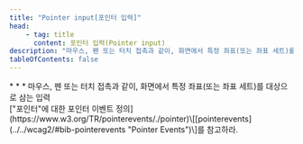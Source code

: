 ```yaml
---
title: "Pointer input[포인터 입력]"
head:
    - tag: title
      content: 포인터 입력(Pointer input)
description: "마우스, 펜 또는 터치 접촉과 같이, 화면에서 특정 좌표(또는 좌표 세트)를 대상으로 삼는 입력"
tableOfContents: false
---
```


<Badge text="WCAG2" variant="note" size="large" />
* * *
마우스, 펜 또는 터치 접촉과 같이, 화면에서 특정 좌표(또는 좌표 세트)를 대상으로 삼는 입력

<Aside title="참고">
["포인터"에 대한 포인터 이벤트 정의](https://www.w3.org/TR/pointerevents/./pointer)\[[pointerevents](../../wcag2/#bib-pointerevents "Pointer Events")\]를 참고하라.
</Aside>
